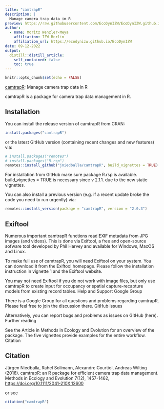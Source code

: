 ```yaml
---
title: "camtrapR"
description: |
  Manage camera trap data in R
preview: https://raw.githubusercontent.com/EcoDynIZW/EcoDynIZW.github.io/main/img/hex_camtrapr.png
author:
  - name: Moritz Wenzler-Meya
    affiliation: IZW Berlin
    affiliation_url: https://ecodynizw.github.io/EcoDynIZW
date: 09-12-2022
output:
  distill::distill_article:
    self_contained: false
    toc: true
---
```


```r
knitr::opts_chunk$set(echo = FALSE)
```

[camtrapR](https://github.com/jniedballa/camtrapR): Manage camera trap data in R

camtrapR is a package for camera trap data management in R.

## Installation

You can install the release version of camtrapR from CRAN:

```r
install.packages("camtrapR")
```

or the latest GitHub version (containing recent changes and new features) via:

```r
# install.packages("remotes")
# install.packages("R.rsp")
remotes::install_github("jniedballa/camtrapR", build_vignettes = TRUE)
```

For installation from GitHub make sure package R.rsp is available. build_vignettes = TRUE is necessary since v 2.1.1. due to the new static vignettes.

You can also install a previous version (e.g. if a recent update broke the code you need to run urgently) via:

```r
remotes::install_version(package = "camtrapR", version = "2.0.3")
```

## Exiftool

Numerous important camtrapR functions read EXIF metadata from JPG images (and videos). This is done via Exiftool, a free and open-source sofware tool developed by Phil Harvey and available for Windows, MacOS and Linux.

To make full use of camtrapR, you will need Exiftool on your system. You can download it from the Exiftool homepage. Please follow the installation instruction in vignette 1 and the Exiftool website.

You may not need Exiftool if you do not work with image files, but only use camtrapR to create input for occupancy or spatial capture-recapture models from existing record tables.
Help and Support
Google Group

There is a Google Group for all questions and problems regarding camtrapR. Please feel free to join the discussion there.
GitHub issues

Alternatively, you can report bugs and problems as issues on GitHub (here).
Further reading

See the Article in Methods in Ecology and Evolution for an overview of the package. The five vignettes provide examples for the entire workflow.
Citation

## Citation

Jürgen Niedballa, Rahel Sollmann, Alexandre Courtiol, Andreas Wilting (2016). camtrapR: an R package for efficient camera trap data management. Methods in Ecology and Evolution 7(12), 1457-1462, [https://doi.org/10.1111/2041-210X.12600](https://besjournals.onlinelibrary.wiley.com/doi/full/10.1111/2041-210X.12600) 

or see 

```r
citation("camtrapR")
```


